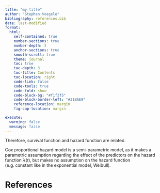 ---
title: "my title"
author: "Stephan Voegele"
bibliography: references.bib
date: last-modified
format:
  html:
    self-contained: true
    number-sections: true
    number-depth: 3
    anchor-sections: true
    smooth-scroll: true
    theme: journal
    toc: true
    toc-depth: 3
    toc-title: Contents
    toc-location: right
    code-link: false
    code-tools: true
    code-fold: show
    code-block-bg: "#f1f3f5"
    code-block-border-left: "#31BAE9"
    reference-location: margin
    fig-cap-location: margin

execute:
  warning: false
  message: false
---


::: column-margin
Therefore, survival function and hazard function are related.
:::

::: callout-note
Cox proportional hazard model is a semi-parametric model, as it makes a parametric assumption regarding the effect of the predictors on the hazard function $\lambda(t)$, but makes no assumption on the hazard function (e.g. constant like in the exponential model, Weibull).
:::


# References {.unnumbered}

::: {#refs}
:::

